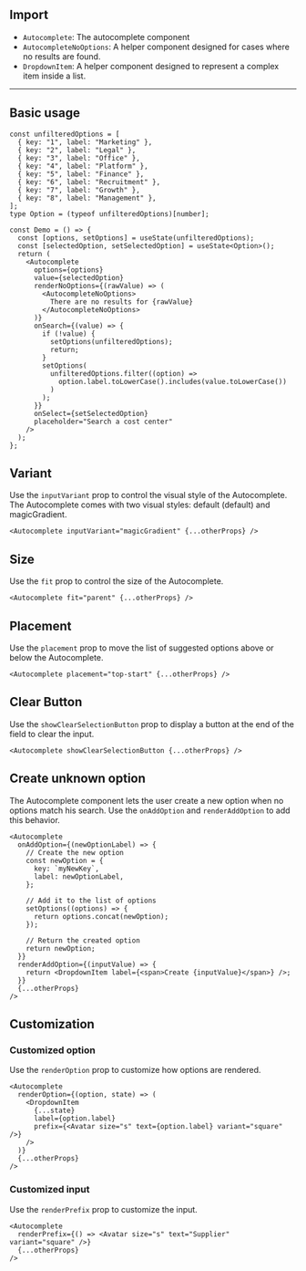 
## Import

- `Autocomplete`: The autocomplete component
- `AutocompleteNoOptions`: A helper component designed for cases where no results are found.
- `DropdownItem`: A helper component designed to represent a complex item inside a list.

---

## Basic usage

<Preview>
  <Demo />
</Preview>

```tsx
const unfilteredOptions = [
  { key: "1", label: "Marketing" },
  { key: "2", label: "Legal" },
  { key: "3", label: "Office" },
  { key: "4", label: "Platform" },
  { key: "5", label: "Finance" },
  { key: "6", label: "Recruitment" },
  { key: "7", label: "Growth" },
  { key: "8", label: "Management" },
];
type Option = (typeof unfilteredOptions)[number];

const Demo = () => {
  const [options, setOptions] = useState(unfilteredOptions);
  const [selectedOption, setSelectedOption] = useState<Option>();
  return (
    <Autocomplete
      options={options}
      value={selectedOption}
      renderNoOptions={(rawValue) => (
        <AutocompleteNoOptions>
          There are no results for {rawValue}
        </AutocompleteNoOptions>
      )}
      onSearch={(value) => {
        if (!value) {
          setOptions(unfilteredOptions);
          return;
        }
        setOptions(
          unfilteredOptions.filter((option) =>
            option.label.toLowerCase().includes(value.toLowerCase())
          )
        );
      }}
      onSelect={setSelectedOption}
      placeholder="Search a cost center"
    />
  );
};
```

## Variant

Use the `inputVariant` prop to control the visual style of the Autocomplete.
The Autocomplete comes with two visual styles: default (default) and magicGradient.

<Preview>
  <Demo inputVariant="magicGradient" />
</Preview>

```tsx
<Autocomplete inputVariant="magicGradient" {...otherProps} />
```

## Size

Use the `fit` prop to control the size of the Autocomplete.

<Preview>
  <Demo fit="parent" />
</Preview>

```tsx
<Autocomplete fit="parent" {...otherProps} />
```

## Placement

Use the `placement` prop to move the list of suggested options above or below the Autocomplete.

<Preview>
  <Demo placement="top-start" />
</Preview>

```tsx
<Autocomplete placement="top-start" {...otherProps} />
```

## Clear Button

Use the `showClearSelectionButton` prop to display a button at the end of the field to clear the input.

<Preview>
  <Demo showClearSelectionButton defaultValueIndex={1} />
</Preview>

```tsx
<Autocomplete showClearSelectionButton {...otherProps} />
```

## Create unknown option

The Autocomplete component lets the user create a new option when no options match his search.
Use the `onAddOption` and `renderAddOption` to add this behavior.

```tsx
<Autocomplete
  onAddOption={(newOptionLabel) => {
    // Create the new option
    const newOption = {
      key: `myNewKey`,
      label: newOptionLabel,
    };

    // Add it to the list of options
    setOptions((options) => {
      return options.concat(newOption);
    });

    // Return the created option
    return newOption;
  }}
  renderAddOption={(inputValue) => {
    return <DropdownItem label={<span>Create {inputValue}</span>} />;
  }}
  {...otherProps}
/>
```

## Customization

### Customized option

Use the `renderOption` prop to customize how options are rendered.

<Preview>
  <Demo withCustomRenderOption />
</Preview>

```tsx
<Autocomplete
  renderOption={(option, state) => (
    <DropdownItem
      {...state}
      label={option.label}
      prefix={<Avatar size="s" text={option.label} variant="square" />}
    />
  )}
  {...otherProps}
/>
```

### Customized input

Use the `renderPrefix` prop to customize the input.

<Preview>
  <Demo withCustomPrefix defaultValueIndex={1} />
</Preview>

```tsx
<Autocomplete
  renderPrefix={() => <Avatar size="s" text="Supplier" variant="square" />}
  {...otherProps}
/>
```
